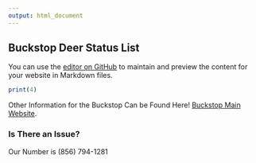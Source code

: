 ```yaml
---
output: html_document
---
```


## Buckstop Deer Status List

You can use the [editor on GitHub](https://github.com/buckstoplist/buckstoplist.github.io/edit/main/README.md) to maintain and preview the content for your website in Markdown files.

```r
print(4)
```

Other Information for the Buckstop Can be Found Here! [Buckstop Main Website](https://buck-stop-butcher-shop.business.site/).

### Is There an Issue?

Our Number is (856) 794-1281
